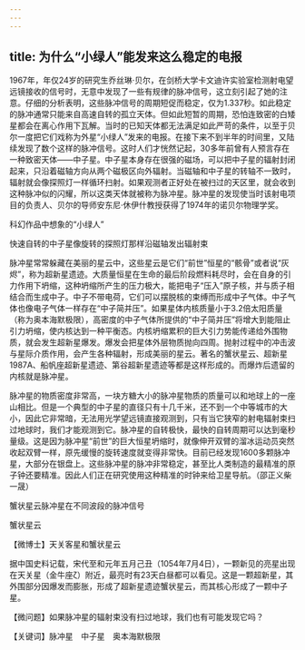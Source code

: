 ```yaml
---
---
---
```

title: 为什么“小绿人”能发来这么稳定的电报
---




1967年，年仅24岁的研究生乔丝琳·贝尔，在剑桥大学卡文迪许实验室检测射电望远镜接收的信号时，无意中发现了一些有规律的脉冲信号，这立刻引起了她的注意。仔细的分析表明，这些脉冲信号的周期短促而稳定，仅为1.337秒。如此稳定的脉冲通常只能来自高速自转的孤立天体。但如此短暂的周期，恐怕连致密的白矮星都会在离心作用下瓦解。当时的已知天体都无法满足如此严苛的条件，以至于贝尔一度把它们戏称为外星“小绿人”发来的电报。在接下来不到半年的时间里，又陆续发现了数个这样的脉冲信号。这时人们才恍然记起，30多年前曾有人预言存在一种致密天体——中子星。中子星本身存在很强的磁场，可以把中子星的辐射封闭起来，只沿着磁轴方向从两个磁极区向外辐射。当磁轴和中子星的转轴不一致时，辐射就会像探照灯一样循环扫射。如果观测者正好处在被扫过的天区里，就会收到这种脉冲似的闪耀，所以这类天体就被称为脉冲星。脉冲星的发现使当时该射电项目的负责人、贝尔的导师安东尼·休伊什教授获得了1974年的诺贝尔物理学奖。

科幻作品中想象的“小绿人”



快速自转的中子星像旋转的探照灯那样沿磁轴发出辐射束



脉冲星常常躲藏在美丽的星云中，这些星云是它们“前世”恒星的“骸骨”或者说“灰烬”，称为超新星遗迹。大质量恒星在生命的最后阶段燃料耗尽时，会在自身的引力作用下坍缩，这种坍缩所产生的压力极大，能把电子“压入”原子核，并与质子相结合而生成中子。中子不带电荷，它们可以摆脱核的束缚而形成中子气体。中子气体也像电子气体一样存在“中子简并压”。如果星体内核质量小于3.2倍太阳质量（称为奥本海默极限），高密度的中子气体所提供的“中子简并压”将增大到能阻止引力坍缩，使内核达到一种平衡态。内核坍缩累积的巨大引力势能传递给外围物质，就会发生超新星爆发。爆发会把星体外层物质抛向四周。抛射过程中的冲击波与星际介质作用，会产生各种辐射，形成美丽的星云。著名的蟹状星云、超新星1987A、船帆座超新星遗迹、第谷超新星遗迹等都是这样形成的。而爆炸后遗留的内核就是脉冲星。

脉冲星的物质密度非常高，一块方糖大小的脉冲星物质的质量可以和地球上的一座山相比。但是一个典型的中子星的直径只有十几千米，还不到一个中等城市的大小，因此它非常暗，无法用光学望远镜直接观测到，只有当它狭窄的射电辐射束扫过地球时，我们才能观测到它。脉冲星的自转极快，最快的自转周期可以达到毫秒量级。这是因为脉冲星“前世”的巨大恒星坍缩时，就像伸开双臂的溜冰运动员突然收起双臂一样，原先缓慢的旋转速度就变得非常快。目前已经发现1600多颗脉冲星，大部分在银盘上。这些脉冲星的脉冲非常稳定，甚至比人类制造的最精准的原子钟还要精准。因此人们正在研究使用这种精准的时钟来给卫星导航。（邵正义柴一晟）

蟹状星云脉冲星在不同波段的脉冲信号



蟹状星云





【微博士】天关客星和蟹状星云

据中国史料记载，宋代至和元年五月己丑（1054年7月4日），一颗新见的亮星出现在天关星（金牛座ζ）附近，最亮时有23天白昼都可以看见。这是一颗超新星，其外围部分因爆发而膨胀，形成了超新星遗迹蟹状星云，而其核心形成了一颗中子星。

【微问题】如果脉冲星的辐射束没有扫过地球，我们也有可能发现它吗？

【关键词】脉冲星　中子星　奥本海默极限